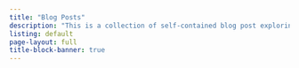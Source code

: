 ```yaml
---
title: "Blog Posts"
description: "This is a collection of self-contained blog post exploring a range of heterogeneous topics. Each post aims to address a single self-contained topic."
listing: default
page-layout: full
title-block-banner: true
---
```

